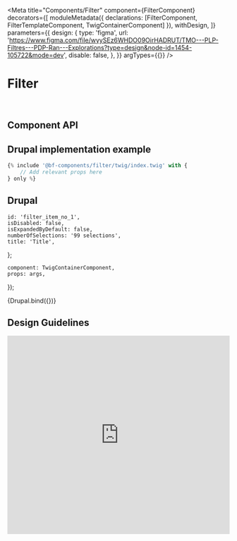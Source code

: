 
<Meta
    title="Components/Filter"
    component={FilterComponent}
    decorators={[
        moduleMetadata({ declarations: [FilterComponent, FilterTemplateComponent, TwigContainerComponent] }),
        withDesign,
    ]}
    parameters={{
        design: {
            type: 'figma',
            url: 'https://www.figma.com/file/wyySEz6WHDO09OirHADRUT/TMO---PLP-Filtres---PDP-Ran---Explorations?type=design&node-id=1454-105722&mode=dev',
            disable: false,
        },
    }}
    argTypes={{}}
/>

# Filter

<br />

## Component API

<ArgsTable of={FilterComponent} />

## Drupal implementation example

```jsx
{% include '@bf-components/filter/twig/index.twig' with {
    // Add relevant props here
} only %}
```

## Drupal

    id: 'filter_item_no_1',
    isDisabled: false,
    isExpandedByDefault: false,
    numberOfSelections: '99 selections',
    title: 'Title',
};

    component: TwigContainerComponent,
    props: args,
});

<Canvas withSource="none">
    <Story
        name="Drupal"
        height="300px"
        args={{
            elementPath: 'components/filter/_doc/template.drupal',
            ...commonProps,
        }}
    >
        {Drupal.bind({})}
    </Story>
</Canvas>

<!--
For now, Angular components ar not used, so it is hidden by default.

## Angular

  component: FilterTemplateComponent,
  props: args,
});

<Canvas withSource='none'>
    <Story
        name='Angular'
        args={{
            label: 'Filter'
        }}
    >
        {Angular.bind({})}
    </Story>
</Canvas>

## Angular implementation example

Please, read the [Implementation Page](/?path=/docs/implementation-angular--page).
-->

## Design Guidelines

<iframe
    width="100%"
    height="450"
    src="https://www.figma.com/embed?embed_host=share&url=https%3A%2F%2Fwww.figma.com%2Ffile%2FwyySEz6WHDO09OirHADRUT%2FTMO---PLP-Filtres---PDP-Ran---Explorations%3Ftype%3Ddesign%26node-id%3D1454-105722"
    frameBorder="0"
    allowFullScreen
></iframe>
